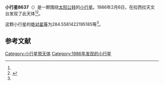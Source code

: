 {{Infobox planet
| bgcolour = #FFFFC0
| name = 8637
| symbol = 
| image = 
| caption = 
| discovery = yes
| discovery_ref = 
| discoverer = {{link-en|亨利·德波鸿诺|Henri Debehogne}}
| discovery_site = [[拉西拉天文台|拉西拉天文台]] 
| discovered = 1986年2月6日
| designations = yes
| mp_name = 
| named_after = 
| alt_names = 1986 CS1/ 1988 RV3 / 1990 GH1
| mp_category = [[主带小行星|主带小行星]]
| orbit_ref = <ref name="a">[http://ssd.jpl.nasa.gov/sbdb.cgi?sstr=8637 8637] {{Wayback|url=http://ssd.jpl.nasa.gov/sbdb.cgi?sstr=8637 |date=20210717064334 }}，小行星數據庫瀏覽器（JPL Small-Body Database Browser）－[[美国国家航空航天局|美国国家航空航天局]]喷气推进实验室</ref>
| epoch = 2456400.5 (2013年4月18日更新)
| aphelion = {{convert|2.781145434780046|AU|km|3|abbr=on|lk=out}}
| perihelion = {{convert|2.085957408416652|AU|km|3|abbr=on}}
| semimajor = {{convert|2.433551421598349|AU|km|3|abbr=on}}
| eccentricity = 0.142834053
| period = 1386.625613 [[日|日]]<br />3.8[[儒略年|儒略年]]
| avg_speed = 
| inclination = 3.076037241471112
| asc_node = 169.8932227486532
| mean_anomaly = 
| arg_peri = 284.5581422195185
| satellites = 
| physical_characteristics = yes
| dimensions = 
| mass = 
| density = 
| surface_grav = 
| escape_velocity = 
| sidereal_day = 
| axial_tilt = 
| pole_ecliptic_lat = 
| pole_ecliptic_lon = 
| albedo = 
| temperatures= 
| temp_name1 = 
| mean_temp_1 = 
| max_temp_1 = 
| temp_name2 = 
| max_temp_2 = 
| spectral_type = 
| abs_magnitude = 284.5581422195185
}}

'''小行星8637'''（{{lang-en|8637}}）是一颗围绕[[太阳|太阳]][[公转|公转]]的[[小行星|小行星]]。1986年2月6日，{{link-en|亨利·德波鸿诺|Henri Debehogne}}在拉西拉天文台发现了此天体<ref name="a" /><ref>{{cite news|title=小行星列表|url=http://cfa-www.harvard.edu/iau/lists/NumberedMPs.txt|accessdate=2013-07-08|newspaper=哈佛大学|archive-date=2008-05-17|archive-url=https://web.archive.org/web/20080517010638/http://cfa-www.harvard.edu/iau/lists/NumberedMPs.txt|dead-url=no}}</ref>。

这颗小行星的[[绝对星等|绝对星等]]为284.5581422195185等<ref name="a" />。

==参考文献==
{{reflist}}
{{Minor Planet Number|[[小行星8636|小行星8636]]|[[小行星8638|小行星8638]]}}

{{小天体}}

[[Category:小行星带天体|Category:小行星带天体]]
[[Category:1986年发现的小行星|Category:1986年发现的小行星]]

{{asteroid-stub}}